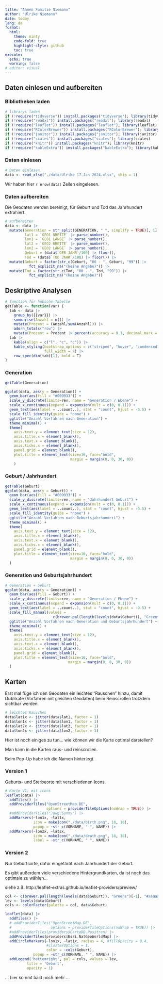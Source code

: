 ```yaml
---
title: "Ahnen Familie Niemann"
author: "Ulrike Niemann"
date: today
lang: de
format: 
  html:
    theme: minty
    code-fold: true
    highlight-style: github
    toc: true
execute:
  echo: true
  warning: false
# editor: visual
---
```


## Daten einlesen und aufbereiten

### Bibliotheken laden

```r
# librarys laden
if (!require("tidyverse")) install.packages("tidyverse"); library(tidyverse)
if (!require("readxl")) install.packages("readxl"); library(readxl)
if (!require("leaflet")) install.packages("leaflet"); library(leaflet)
if (!require("RColorBrewer")) install.packages("RColorBrewer"); library(RColorBrewer)
if (!require("janitor")) install.packages("janitor"); library(janitor)
if (!require("scales")) install.packages("scales"); library(scales)
if (!require("knitr")) install.packages("knitr"); library(knitr)
if (!require("kableExtra")) install.packages("kableExtra"); library(kableExtra)
```

### Daten einlesen

```r
# Daten einlesen
data <- read_xlsx("./data/Ulrike 17.Jan 2024.xlsx", skip = 1)
```

Wir haben hier `r nrow(data)` Zeilen eingelesen.

### Daten aufbereiten

Die Geodaten werden bereinigt, für Geburt und Tod das Jahrhundert extrahiert.

```r
# aufbereiten
data <- data |> 
  mutate(Generation = str_split(GENERATION, " ", simplify = TRUE)[, 1] |> unlist(),
         lat1 = `GEO1 BREITE` |> parse_number(),
         lon1 = `GEO1 LÄNGE` |> parse_number(),
         lat2 = `GEO2 BREITE` |> parse_number(),
         lon2 = `GEO2 LÄNGE` |> parse_number(),
         Geburt = (data$`GEB JAHR`/100) |> floor(),
         Tod = (data$`TOD JAHR`/100) |> floor()) |> 
  mutate(Geburt = factor(str_c(Geburt, "00 - ", Geburt, "99")) |> 
           fct_explicit_na("(keine Angabe)")) |> 
  mutate(Tod = factor(str_c(Tod, "00 - ", Tod, "99")) |> 
           fct_explicit_na("(keine Angabe)"))
```


## Deskriptive Analysen


```r
# function für hübsche Tabelle
getTable <- function(var) {
  tab <- data |> 
    group_by({{var}}) |> 
    summarise(Anzahl = n()) |> 
    mutate(Prozent = (Anzahl/sum(Anzahl))) |> 
    adorn_totals("row") |> 
    mutate(Prozent = Prozent |> percent(accuracy = 0.1, decimal.mark = ","))
  tab |> 
    kable(align = c("l", "c", "c")) |> 
    kable_styling(bootstrap_options = c("striped", "hover", "condensed"),
                  full_width = F) |> 
    row_spec(dim(tab)[1], bold = T)
} 
```

### Generation
```r
getTable(Generation)

ggplot(data, aes(y = Generation)) + 
  geom_bar(aes(fill = "#009933")) +
  scale_y_discrete(limits=rev, name = "Generation / Ebene") +
  scale_x_continuous(expand = expansion(mult = c(0, 0.1))) +
  geom_text(aes(label = ..count..), stat = "count", hjust = -0.5) +
  scale_fill_identity(guide = "none") +
  ggtitle("Anzahl Vorfahren nach Generation") +
  theme_minimal() +
  theme(
    axis.text.y = element_text(size = 12),
    axis.title.x = element_blank(),
    axis.text.x = element_blank(),
    axis.ticks.x = element_blank(),
    panel.grid = element_blank(),
    plot.title = element_text(size=16, face="bold", 
                              margin = margin(0, 0, 30, 0))
    )
```

### Geburt / Jahrhundert

```r
getTable(Geburt)
ggplot(data, aes(y = Geburt)) + 
  geom_bar(aes(fill = "#009933")) +
  scale_y_discrete(limits=rev, name = "Jahrhundert Geburt") +
  scale_x_continuous(expand = expansion(mult = c(0, 0.1))) +
  geom_text(aes(label = ..count..), stat = "count", hjust = -0.5) +
  scale_fill_identity(guide = "none") +
  ggtitle("Anzahl Vorfahren nach Geburtsjahrhundert") +
  theme_minimal() +
  theme(
    axis.text.y = element_text(size = 12),
    axis.title.x = element_blank(),
    axis.text.x = element_blank(),
    axis.ticks.x = element_blank(),
    panel.grid = element_blank(),
    plot.title = element_text(size=16, face="bold", 
                              margin = margin(0, 0, 30, 0))
  )
```

### Generation und Geburtsjahrhundert

```r
# Generation + Geburt
ggplot(data, aes(y = Generation)) + 
  geom_bar(aes(fill = Geburt)) +
  scale_y_discrete(limits=rev, name = "Generation / Ebene") +
  scale_x_continuous(expand = expansion(mult = c(0, 0.1))) +
  geom_text(aes(label = ..count..), stat = "count", hjust = -0.5) +
  scale_fill_manual(values = 
                      c(brewer.pal(length(levels(data$Geburt)), "Greens")[-1], "#aaaaaa")) +
  ggtitle("Anzahl Vorfahren nach Generation und Geburtsjahrhundert") +
  theme_minimal() +
  theme(
    axis.text.y = element_text(size = 12),
    axis.title.x = element_blank(),
    axis.text.x = element_blank(),
    axis.ticks.x = element_blank(),
    panel.grid = element_blank(),
    plot.title = element_text(size=16, face="bold", 
                             margin = margin(0, 0, 30, 0))
  )
```


## Karten

Erst mal füge ich den Geodaten ein leichtes "Rauschen" hinzu, damit Dublikate (Vorfahren mit gleichen Geodaten)
beim Reinscrollen trotzdem sichtbar werden.

```r
# leichtes Rauschen
data$lat1x <- jitter(data$lat1, factor = 1)
data$lon1x <- jitter(data$lon1, factor = 1)
data$lat2x <- jitter(data$lat2, factor = 1)
data$lon2x <- jitter(data$lon2, factor = 1)
```

Hier ist noch einiges zu tun... wie können wir die Karte optimal darstellen?

Man kann in die Karten raus- und reinscrollen.

Beim Pop-Up habe ich die Namen hinterlegt.

### Version 1

Geburts- und Sterbeorte mit verschiedenen Icons.

```r
# Karte V1: mit icons
leaflet(data) |> 
  addTiles() |> 
  addProviderTiles("OpenStreetMap.DE",
                   options = providerTileOptions(noWrap = TRUE)) |>
  #addProviderTiles("Jawg.Sunny") |> 
  addMarkers(~lon1x, ~lat1x, 
             icon = makeIcon("./data/birth.png", 18, 18),
             popup = ~str_c(VORNAME, " ", NAME)) |> 
  addMarkers(~lon2x, ~lat2x, 
             icon = makeIcon("./data/death.png", 18, 18),
             label = ~str_c(VORNAME, " ", NAME))
```

### Version 2

Nur Geburtsorte, dafür eingefärbt nach Jahrhundert der Geburt.

Es gibt außerdem viele verschiedene Hintergrundkarten, da ist noch das optimale zu wählen...

siehe z.B. 
http://leaflet-extras.github.io/leaflet-providers/preview/


```r
col <- c(brewer.pal(length(levels(data$Geburt)), "Greens")[-1], "#aaaaaa")
lev <- levels(data$Geburt)
cols <- colorFactor(palette = col, data$Geburt)

leaflet(data) |> 
  addTiles() |> 
  # addProviderTiles("OpenStreetMap.DE",
  #                  options = providerTileOptions(noWrap = TRUE)) |>
  #addProviderTiles(providers$CartoDB.Positron) |> 
  addProviderTiles(providers$Esri.NatGeoWorldMap) |> 
  addCircleMarkers(~lon1x, ~lat1x, radius = 4, #fillOpacity = 0.4,
                   #clusterOptions = 1,
                   color = ~cols(Geburt), 
             popup = ~str_c(VORNAME, " ", NAME)) |> 
  addLegend('bottomright', pal = cols, values = lev,
          title = 'Geburt', 
          opacity = 1)
```



... hier kommt bald noch mehr ...
